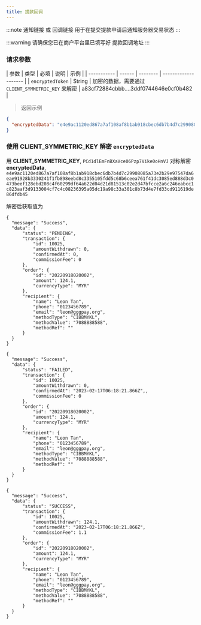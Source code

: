 ```yaml
---
title: 提款回调
---
```



:::note
通知链接 或 回调链接 用于在提交提款申请后通知服务器交易状态
:::

:::warning
请确保您已在商户平台里已填写好 提款回调地址
:::

### 请求参数

| 参数   |  类型  | 必填 | 说明               |     示例      |
| ----------- | ------ | -------- | -------------------- |
| `encryptedToken`        | String | 加密的数据，需要通过 `CLIENT_SYMMETRIC_KEY` 来解密     |   a83cf72884cbbb....3ddf0744646e0cf0b482            |

> 返回示例

```json
{
  "encryptedData": "e4e9ac1120ed867a7af108af8b1ab918cbec6db7b4d7c29908085a73e2b29e97547da6eae91928b3330241f1fb898eebd8c3355105fdd5c68b6ceea761f41dc3085ed888d3c0473beef128ebd208c4f60299df64a622d04d21d81513c02e2d47bfcce2a6c246eabcc1c823aaf3d9133004cf7c4c08236395a05dc19a98c33a301c8b73d4e7fd33cd911619de86dfdb45",
}
```

### 使用 CLIENT_SYMMETRIC_KEY 解密 `encryptedData`

用 **CLIENT_SYMMETRIC_KEY**, `PCd1dlEmFnBXaVce06Pzp7Vike0oHnVJ`
对称解密 **encryptedData**,  `e4e9ac1120ed867a7af108af8b1ab918cbec6db7b4d7c29908085a73e2b29e97547da6eae91928b3330241f1fb898eebd8c3355105fdd5c68b6ceea761f41dc3085ed888d3c0473beef128ebd208c4f60299df64a622d04d21d81513c02e2d47bfcce2a6c246eabcc1c823aaf3d9133004cf7c4c08236395a05dc19a98c33a301c8b73d4e7fd33cd911619de86dfdb45`  

解密后获取值为


```
{
  "message": "Success",
  "data": {
      "status": "PENDING",
      "transaction": {
          "id": 10025,
          "amountWithdrawn": 0,
          "confirmedAt": 0,
          "commissionFee": 0
      },
      "order": {
          "id": "20220918020002",
          "amount": 124.1,
          "currencyType": "MYR"
      },
      "recipient": {
          "name": "Leon Tan",
          "phone": "0123456789",
          "email": "leon@gggpay.org",
          "methodType": "CIBBMYKL",
          "methodValue": "7088888588",
          "methodRef": ""      
      }
  }
}

{
  "message": "Success",
  "data": {
      "status": "FAILED",
      "transaction": {
          "id": 10025,
          "amountWithdrawn": 0,
          "confirmedAt": "2023-02-17T06:18:21.866Z",,
          "commissionFee": 0
      },
      "order": {
          "id": "20220918020002",
          "amount": 124.1,
          "currencyType": "MYR"
      },
      "recipient": {
          "name": "Leon Tan",
          "phone": "0123456789",
          "email": "leon@gggpay.org",
          "methodType": "CIBBMYKL",
          "methodValue": "7088888588",
          "methodRef": ""      
      }
  }
}

{
  "message": "Success",
  "data": {
      "status": "SUCCESS",
      "transaction": {
          "id": 10025,
          "amountWithdrawn": 124.1,
          "confirmedAt": "2023-02-17T06:18:21.866Z",
          "commissionFee": 1.1
      },
      "order": {
          "id": "20220918020002",
          "amount": 124.1,
          "currencyType": "MYR"
      },
      "recipient": {
          "name": "Leon Tan",
          "phone": "0123456789",
          "email": "leon@gggpay.org",
          "methodType": "CIBBMYKL",
          "methodValue": "7088888588",
          "methodRef": ""      
      }
  }
}
```
